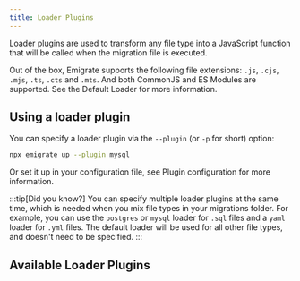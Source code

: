 ```yaml
---
title: Loader Plugins
---
```



Loader plugins are used to transform any file type into a JavaScript function that will be called when the migration file is executed.

Out of the box, Emigrate supports the following file extensions: `.js`, `.cjs`, `.mjs`, `.ts`, `.cts` and `.mts`. And both CommonJS and ES Modules are supported. See the <Link href="/plugins/loaders/default/">Default Loader</Link> for more information.

## Using a loader plugin

You can specify a loader plugin via the `--plugin` (or `-p` for short) option:

```bash
npx emigrate up --plugin mysql
```

Or set it up in your configuration file, see <Link href="/reference/configuration/#plugins">Plugin configuration</Link> for more information.

:::tip[Did you know?]
You can specify multiple loader plugins at the same time, which is needed when you mix file types in your migrations folder.
For example, you can use the `postgres` or `mysql` loader for `.sql` files and a `yaml` loader for `.yml` files.
The <Link href="/plugins/loaders/default/">default loader</Link> will be used for all other file types, and doesn't need to be specified.
:::

## Available Loader Plugins

<CardGrid>
  <LinkCard title="Default Loader" href="default/" description="The loader responsible for loading .js, .cjs, .mjs, .ts, .cts and .mts files" />
  <LinkCard title="PostgreSQL Loader" href="postgres/" description="Can load and execute .sql files against a PostgreSQL database" />
  <LinkCard title="MySQL Loader" href="mysql/" description="Can load and execute .sql files against a MySQL database" />
</CardGrid>
